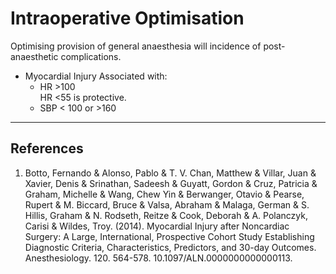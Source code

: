# Intraoperative Optimisation

Optimising provision of general anaesthesia will incidence of post-anaesthetic complications.



* Myocardial Injury
Associated with:
	* HR >100\
	HR <55 is protective.
	* SBP < 100 or >160


---

## References

1. Botto, Fernando & Alonso, Pablo & T. V. Chan, Matthew & Villar, Juan & Xavier, Denis & Srinathan, Sadeesh & Guyatt, Gordon & Cruz, Patricia & Graham, Michelle & Wang, Chew Yin & Berwanger, Otavio & Pearse, Rupert & M. Biccard, Bruce & Valsa, Abraham & Malaga, German & S. Hillis, Graham & N. Rodseth, Reitze & Cook, Deborah & A. Polanczyk, Carisi & Wildes, Troy. (2014). Myocardial Injury after Noncardiac Surgery: A Large, International, Prospective Cohort Study Establishing Diagnostic Criteria, Characteristics, Predictors, and 30-day Outcomes. Anesthesiology. 120. 564-578. 10.1097/ALN.0000000000000113. 